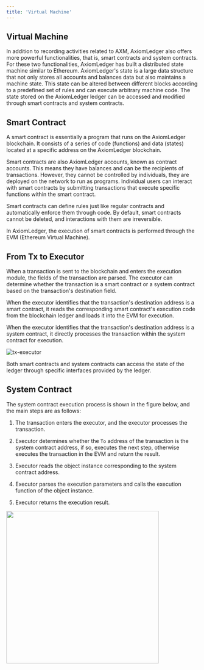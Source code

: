 ```yaml
---
title: 'Virtual Machine'
---
```


## Virtual Machine

In addition to recording activities related to AXM, AxiomLedger also offers more powerful functionalities, that is, smart contracts and system contracts. For these two functionalities, AxiomLedger has built a distributed state machine similar to Ethereum. AxiomLedger's state is a large data structure that not only stores all accounts and balances data but also maintains a machine state. This state can be altered between different blocks according to a predefined set of rules and can execute arbitrary machine code. The state stored on the AxiomLedger ledger can be accessed and modified through smart contracts and system contracts.


## Smart Contract

A smart contract is essentially a program that runs on the AxiomLedger blockchain. It consists of a series of code (functions) and data (states) located at a specific address on the AxiomLedger blockchain.

Smart contracts are also AxiomLedger accounts, known as contract accounts. This means they have balances and can be the recipients of transactions. However, they cannot be controlled by individuals, they are deployed on the network to run as programs. Individual users can interact with smart contracts by submitting transactions that execute specific functions within the smart contract. 

Smart contracts can define rules just like regular contracts and automatically enforce them through code. By default, smart contracts cannot be deleted, and interactions with them are irreversible.

In AxiomLedger, the execution of smart contracts is performed through the EVM (Ethereum Virtual Machine).

## From Tx to Executor

When a transaction is sent to the blockchain and enters the execution module, the fields of the transaction are parsed. The executor can determine whether the transaction is a smart contract or a system contract based on the transaction's destination field.

When the executor identifies that the transaction's destination address is a smart contract, it reads the corresponding smart contract's execution code from the blockchain ledger and loads it into the EVM for execution.

When the executor identifies that the transaction's destination address is a system contract, it directly processes the transaction within the system contract for execution.

![tx-executor](/en/images/tx_exe.png)

Both smart contracts and system contracts can access the state of the ledger through specific interfaces provided by the ledger.

## System Contract

The system contract execution process is shown in the figure below, and the main steps are as follows:

1. The transaction enters the executor, and the executor processes the transaction.

2. Executor determines whether the `To` address of the transaction is the system contract address, if so, executes the next step, otherwise executes the transaction in the EVM and return the result.

3. Executor reads the object instance corresponding to the system contract address.

4. Executor parses the execution parameters and calls the execution function of the object instance.

5. Executor returns the execution result.

<img src="/en/images/vm_system_contract.png" width="400" />
